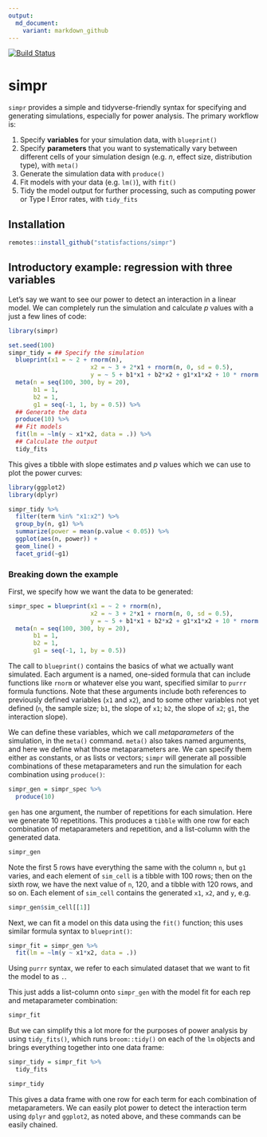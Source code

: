 ```yaml
---
output:
  md_document:
    variant: markdown_github
---
```


[![Build Status](https://travis-ci.com/statisfactions/simpr.svg?branch=master)](https://travis-ci.com/statisfactions/simpr)

# simpr

`simpr` provides a simple and tidyverse-friendly syntax for specifying and generating simulations, especially for power analysis.  The primary workflow is:

  1. Specify **variables** for your simulation data, with `blueprint()`
  2. Specify **parameters** that you want to systematically vary between different cells of your simulation design (e.g. *n*, effect size, distribution type), with `meta()`
  3. Generate the simulation data with `produce()`
  4. Fit models with your data (e.g. `lm()`), with `fit()`
  5. Tidy the model output for further processing, such as computing power or Type I Error rates, with `tidy_fits`
  
## Installation

```r
remotes::install_github("statisfactions/simpr")

```


## Introductory example: regression with three variables

Let's say we want to see our power to detect an interaction in a linear model.   We can completely run the simulation and calculate *p* values with a just a few lines of code:
```r
library(simpr)

set.seed(100)
simpr_tidy = ## Specify the simulation
  blueprint(x1 = ~ 2 + rnorm(n),
                       x2 = ~ 3 + 2*x1 + rnorm(n, 0, sd = 0.5),
                       y = ~ 5 + b1*x1 + b2*x2 + g1*x1*x2 + 10 * rnorm(n)) %>%
  meta(n = seq(100, 300, by = 20),
       b1 = 1,
       b2 = 1,
       g1 = seq(-1, 1, by = 0.5)) %>% 
  ## Generate the data
  produce(10) %>% 
  ## Fit models
  fit(lm = ~lm(y ~ x1*x2, data = .)) %>% 
  ## Calculate the output
  tidy_fits

```

This gives a tibble with slope estimates and *p* values which we can use to plot the power curves:

```r
library(ggplot2)
library(dplyr)

simpr_tidy %>%
  filter(term %in% "x1:x2") %>%
  group_by(n, g1) %>%
  summarize(power = mean(p.value < 0.05)) %>%
  ggplot(aes(n, power)) +
  geom_line() +
  facet_grid(~g1)
```

### Breaking down the example

First, we specify how we want the data to be generated:

```r

simpr_spec = blueprint(x1 = ~ 2 + rnorm(n),
                       x2 = ~ 3 + 2*x1 + rnorm(n, 0, sd = 0.5),
                       y = ~ 5 + b1*x1 + b2*x2 + g1*x1*x2 + 10 * rnorm(n)) %>%
  meta(n = seq(100, 300, by = 20),
       b1 = 1,
       b2 = 1,
       g1 = seq(-1, 1, by = 0.5))
```

The call to `blueprint()` contains the basics of what we actually want simulated.  Each argument is a named, one-sided formula that can include functions like `rnorm` or whatever else you want, specified similar to `purrr` formula functions.  Note that these arguments include both references to previously defined variables (`x1` and `x2`), and to some other variables not yet defined (`n`, the sample size; `b1`, the slope of `x1`; `b2`, the slope of `x2`; `g1`, the interaction slope).

We can define these variables, which we call *metaparameters* of the simulation, in the `meta()` command.  `meta()` also takes named arguments, and here we define what those metaparameters are.  We can specify them either as constants, or as lists or vectors; `simpr` will generate all possible combinations of these metaparameters and run the simulation for each combination using `produce()`:

```r
simpr_gen = simpr_spec %>% 
  produce(10)
```

`gen` has one argument, the number of repetitions for each simulation.  Here we generate 10 repetitions. This produces a `tibble` with one row for each combination of metaparameters and repetition, and a list-column with the generated data.

```r
simpr_gen
```

Note the first 5 rows have everything the same with the column `n`, but `g1` varies, and each element of `sim_cell` is a tibble with 100 rows; then on the sixth row, we have the next value of `n`, 120, and a tibble with 120 rows, and so on. Each element of  `sim_cell` contains the generated `x1`, `x2`, and `y`, e.g.

```r
simpr_gen$sim_cell[[1]]
```

Next, we can fit a model on this data using the `fit()` function; this uses similar formula syntax to `blueprint()`:

```r
simpr_fit = simpr_gen %>% 
  fit(lm = ~lm(y ~ x1*x2, data = .))
```

Using `purrr` syntax, we refer to each simulated dataset that we want to fit the model to as `.`.

This just adds a list-column onto `simpr_gen` with the model fit for each rep and metaparameter combination:

```r
simpr_fit
```

But we can simplify this a lot more for the purposes of power analysis by using `tidy_fits()`, which runs `broom::tidy()` on each of the `lm` objects and brings everything together into one data frame:

```r
simpr_tidy = simpr_fit %>% 
  tidy_fits

simpr_tidy
```

This gives a data frame with one row for each term for each combination of metaparameters.  We can easily plot power to detect the interaction term using `dplyr` and `ggplot2`, as noted above, and these commands can be easily chained.
